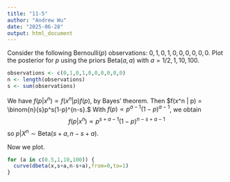 ```yaml
---
title: "11-5"
author: "Andrew Wu"
date: "2025-06-28"
output: html_document
---
```


Consider the following Bernoulli($p$) observations: $0, 1, 0, 1, 0, 0, 0, 0, 0 ,0.$ Plot the posterior for $p$ using the priors $\text{Beta}(a, a)$ with $a = 1/2,1, 10, 100.$

```r
observations <- c(0,1,0,1,0,0,0,0,0,0)
n <- length(observations)
s <- sum(observations)
```

We have $f(p|x^n) \propto f(x^n | p) f(p)$, by Bayes' theorem. Then $f(x^n | p) = \binom{n}{s}p^s(1-p)^{n-s}.$ With $f(p) \propto p^{a-1}(1-p)^{a-1}$, we obtain
$$f(p|x^n) \propto p^{s+a-1}(1-p)^{n-s + a - 1}$$
so $p|X^n \sim \text{Beta}(s+a,n-s+a).$

Now we plot.

```r
for (a in c(0.5,1,10,100)) {
  curve(dbeta(x,s+a,n-s+a),from=0,to=1)
}
```
